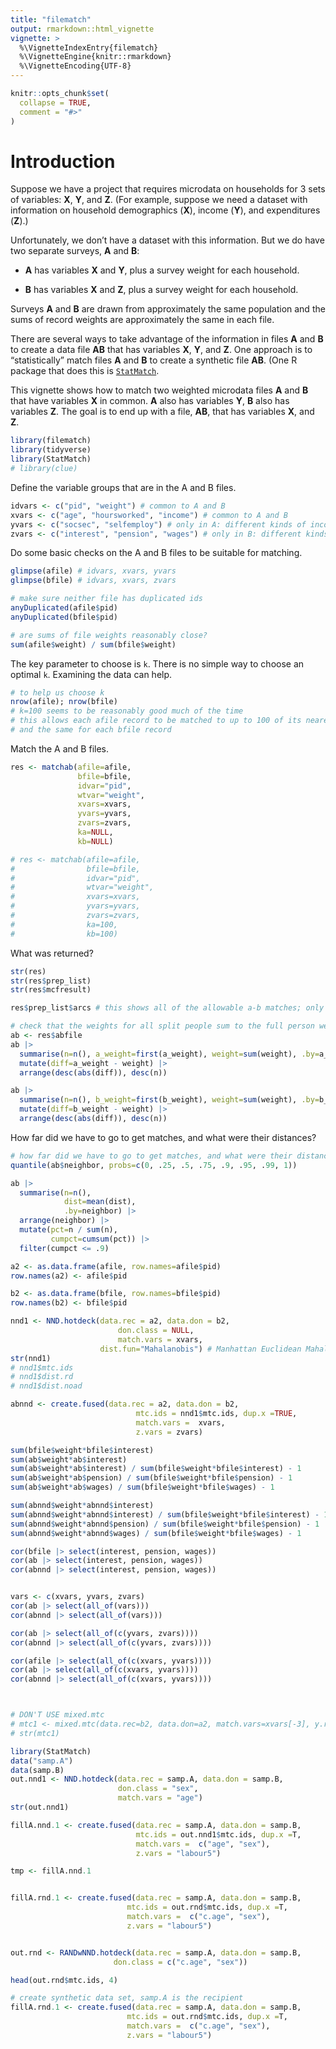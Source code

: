```yaml
---
title: "filematch"
output: rmarkdown::html_vignette
vignette: >
  %\VignetteIndexEntry{filematch}
  %\VignetteEngine{knitr::rmarkdown}
  %\VignetteEncoding{UTF-8}
---
```


```r
knitr::opts_chunk$set(
  collapse = TRUE,
  comment = "#>"
)
```

# Introduction

Suppose we have a project that requires microdata on households for 3 sets of variables: **X**, **Y**, and **Z**. (For example, suppose we need a dataset with information on household demographics (**X**), income (**Y**), and expenditures (**Z**).)

Unfortunately, we don't have a dataset with this information. But we do have two separate surveys, **A** and **B**:

-   **A** has variables **X** and **Y**, plus a survey weight for each household.

-   **B** has variables **X** and **Z**, plus a survey weight for each household.

Surveys **A** and **B** are drawn from approximately the same population and the sums of record weights are approximately the same in each file.

There are several ways to take advantage of the information in files **A** and **B** to create a data file **AB** that has variables **X**, **Y**, and **Z**. One approach is to "statistically" match files **A** and **B** to create a synthetic file **AB**. (One R package that does this is [`StatMatch`](https://cran.r-project.org/web/packages/StatMatch/StatMatch.pdf).

This vignette shows how to match two weighted microdata files **A** and **B** that have variables **X** in common. **A** also has variables **Y**, **B** also has variables **Z**. The goal is to end up with a file, **AB**, that has variables **X**, and **Z**.

```r
library(filematch)
library(tidyverse)
library(StatMatch)
# library(clue)
```

Define the variable groups that are in the A and B files.

```r
idvars <- c("pid", "weight") # common to A and B
xvars <- c("age", "hoursworked", "income") # common to A and B
yvars <- c("socsec", "selfemploy") # only in A: different kinds of income
zvars <- c("interest", "pension", "wages") # only in B: different kinds of income
```

Do some basic checks on the A and B files to be suitable for matching.

```r
glimpse(afile) # idvars, xvars, yvars
glimpse(bfile) # idvars, xvars, zvars

# make sure neither file has duplicated ids
anyDuplicated(afile$pid)
anyDuplicated(bfile$pid)

# are sums of file weights reasonably close?
sum(afile$weight) / sum(bfile$weight)
```

The key parameter to choose is `k`. There is no simple way to choose an optimal `k`. Examining the data can help.

```r
# to help us choose k
nrow(afile); nrow(bfile)
# k=100 seems to be reasonably good much of the time
# this allows each afile record to be matched to up to 100 of its nearest bfile neighbors
# and the same for each bfile record

```

Match the A and B files.

```r
res <- matchab(afile=afile,
               bfile=bfile,
               idvar="pid",
               wtvar="weight",
               xvars=xvars,
               yvars=yvars,
               zvars=zvars,
               ka=NULL, 
               kb=NULL)

# res <- matchab(afile=afile,
#                bfile=bfile,
#                idvar="pid",
#                wtvar="weight",
#                xvars=xvars,
#                yvars=yvars,
#                zvars=zvars,
#                ka=100, 
#                kb=100)

```

What was returned?

```r
str(res)
str(res$prep_list)
str(res$mcfresult)

res$prep_list$arcs # this shows all of the allowable a-b matches; only some will have been selected

```

```r
# check that the weights for all split people sum to the full person weight (as adjusted)
ab <- res$abfile
ab |>
  summarise(n=n(), a_weight=first(a_weight), weight=sum(weight), .by=a_pid) |>
  mutate(diff=a_weight - weight) |>
  arrange(desc(abs(diff)), desc(n))

ab |>
  summarise(n=n(), b_weight=first(b_weight), weight=sum(weight), .by=b_pid) |>
  mutate(diff=b_weight - weight) |>
  arrange(desc(abs(diff)), desc(n))

```

How far did we have to go to get matches, and what were their distances?

```r

# how far did we have to go to get matches, and what were their distances?
quantile(ab$neighbor, probs=c(0, .25, .5, .75, .9, .95, .99, 1))

```

```r

ab |>
  summarise(n=n(),
            dist=mean(dist),
            .by=neighbor) |>
  arrange(neighbor) |>
  mutate(pct=n / sum(n),
         cumpct=cumsum(pct)) |>
  filter(cumpct <= .9)
```

```r

a2 <- as.data.frame(afile, row.names=afile$pid)
row.names(a2) <- afile$pid

b2 <- as.data.frame(bfile, row.names=bfile$pid)
row.names(b2) <- bfile$pid

nnd1 <- NND.hotdeck(data.rec = a2, data.don = b2,
                        don.class = NULL, 
                        match.vars = xvars,
                    dist.fun="Mahalanobis") # Manhattan Euclidean Mahalanobis minimax Gower exact exact matching
str(nnd1)
# nnd1$mtc.ids
# nnd1$dist.rd
# nnd1$dist.noad

abnnd <- create.fused(data.rec = a2, data.don = b2,
                            mtc.ids = nnd1$mtc.ids, dup.x =TRUE,
                            match.vars =  xvars, 
                            z.vars = zvars)

sum(bfile$weight*bfile$interest)
sum(ab$weight*ab$interest)
sum(ab$weight*ab$interest) / sum(bfile$weight*bfile$interest) - 1
sum(ab$weight*ab$pension) / sum(bfile$weight*bfile$pension) - 1
sum(ab$weight*ab$wages) / sum(bfile$weight*bfile$wages) - 1

sum(abnnd$weight*abnnd$interest)
sum(abnnd$weight*abnnd$interest) / sum(bfile$weight*bfile$interest) - 1
sum(abnnd$weight*abnnd$pension) / sum(bfile$weight*bfile$pension) - 1
sum(abnnd$weight*abnnd$wages) / sum(bfile$weight*bfile$wages) - 1

cor(bfile |> select(interest, pension, wages))
cor(ab |> select(interest, pension, wages))
cor(abnnd |> select(interest, pension, wages))


vars <- c(xvars, yvars, zvars)
cor(ab |> select(all_of(vars)))
cor(abnnd |> select(all_of(vars)))

cor(ab |> select(all_of(c(yvars, zvars))))
cor(abnnd |> select(all_of(c(yvars, zvars))))

cor(afile |> select(all_of(c(xvars, yvars))))
cor(ab |> select(all_of(c(xvars, yvars))))
cor(abnnd |> select(all_of(c(xvars, yvars))))



# DON'T USE mixed.mtc
# mtc1 <- mixed.mtc(data.rec=b2, data.don=a2, match.vars=xvars[-3], y.rec=xvars[3], z.don=xvars[3], micro=TRUE)
# str(mtc1)

```



```r
library(StatMatch)
data("samp.A")
data(samp.B)
out.nnd1 <- NND.hotdeck(data.rec = samp.A, data.don = samp.B,
                        don.class = "sex", 
                        match.vars = "age")
str(out.nnd1)

fillA.nnd.1 <- create.fused(data.rec = samp.A, data.don = samp.B,
                            mtc.ids = out.nnd1$mtc.ids, dup.x =T,
                            match.vars =  c("age", "sex"), 
                            z.vars = "labour5")

tmp <- fillA.nnd.1


fillA.rnd.1 <- create.fused(data.rec = samp.A, data.don = samp.B,
                          mtc.ids = out.rnd$mtc.ids, dup.x =T,
                          match.vars =  c("c.age", "sex"), 
                          z.vars = "labour5")


out.rnd <- RANDwNND.hotdeck(data.rec = samp.A, data.don = samp.B,
                       don.class = c("c.age", "sex")) 

head(out.rnd$mtc.ids, 4)

# create synthetic data set, samp.A is the recipient
fillA.rnd.1 <- create.fused(data.rec = samp.A, data.don = samp.B,
                          mtc.ids = out.rnd$mtc.ids, dup.x =T,
                          match.vars =  c("c.age", "sex"), 
                          z.vars = "labour5")


```
